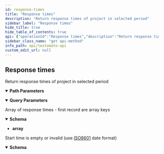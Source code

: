 ```yaml
---
id: response-times
title: "Response times"
description: "Return response times of project in selected period"
sidebar_label: "Response times"
hide_title: true
hide_table_of_contents: true
api: {"operationId":"Response times","description":"Return response times of project in selected period","tags":["Project"],"security":[{"ApiToken":[]}],"responses":{"200":{"description":"Array of response times - first record are array keys\n","content":{"application/json":{"schema":{"type":"array","example":[["Time","DNS Lookup","Initial connection","SSL","Request","Waiting","Content download","Total"],[1667210000,2.3,16.9,30.5,0,39.7,7.5,98.2],[1667210000,2.1,16.8,30,0,39.7,7.5,98.2]]}}}},"405":{"description":"Start time is empty or invalid (use [ISO8601](https://en.wikipedia.org/wiki/ISO_8601) date format)\n","content":{"application/json":{"schema":{"properties":{"message":{"type":"string","description":"Error message","default":"Start time is empty or invalid (use ISO8601 date format)"},"success":{"type":"boolean","default":false},"ok":{"type":"boolean","default":false},"error":{"type":"boolean","default":true}}}}}}},"parameters":[{"name":"id","description":"A unique project ID","example":"5e9602e7a39e5a46428b457f","allowEmptyValue":false,"required":true,"in":"path","schema":{"type":"string"}},{"name":"start","description":"Period start date in [ISO8601](https://en.wikipedia.org/wiki/ISO_8601) format","example":"2022-10-31T00:00:00.000+01:00","required":true,"in":"query","schema":{"type":"string"}},{"name":"end","description":"Period end date in [ISO8601](https://en.wikipedia.org/wiki/ISO_8601) format (default `now`)\n","example":"2022-10-31T00:00:00.000+01:00","required":false,"in":"query","schema":{"type":"string"}}],"method":"get","path":"/project/{id}/responseTimes","servers":[{"url":"https://testomato.com/api/","description":"Testomato"}],"securitySchemes":{"ApiToken":{"description":"The Testomato API Token can be obtained from the [User Profile](https://www.testomato.com/user/profile) \nor directly through the API by a `POST` request send to `/api/authenticate` visit \n[Get API token](/api/get-api-token) for more information.\n\nTestomato API token use [JWT schema](https://jwt.io/).\n","type":"http","scheme":"bearer","bearerFormat":"JWT"}},"info":{"title":"Testomato API","description":"If you would like to participate in the future development of our\nroadmap, please don't be shy! We'd love to hear your suggestions:\nsupport@testomato.com\n","termsOfService":"https://www.testomato.com/terms-of-service","version":"1.0.0","contact":{"email":"support@testomato.com"}},"postman":{"name":"Response times","description":{"content":"Return response times of project in selected period","type":"text/plain"},"url":{"path":["project",":id","responseTimes"],"host":["{{baseUrl}}"],"query":[{"disabled":false,"description":{"content":"(Required) Period start date in [ISO8601](https://en.wikipedia.org/wiki/ISO_8601) format","type":"text/plain"},"key":"start","value":""},{"disabled":false,"description":{"content":"Period end date in [ISO8601](https://en.wikipedia.org/wiki/ISO_8601) format (default `now`)\n","type":"text/plain"},"key":"end","value":""}],"variable":[{"disabled":false,"description":{"content":"(Required) A unique project ID","type":"text/plain"},"type":"any","value":"","key":"id"}]},"header":[{"key":"Accept","value":"application/json"}],"method":"GET","auth":{"type":"bearer","bearer":[{"type":"any","value":"<Bearer Token>","key":"token"}]}}}
sidebar_class_name: "get api-method"
info_path: api/testomato-api
custom_edit_url: null
---
```



## Response times



Return response times of project in selected period

<details style={{"marginBottom":"1rem"}} data-collapsed={false} open={true}><summary style={{}}><strong>Path Parameters</strong></summary><div><ul><ParamsItem className={"paramsItem"} param={{"name":"id","description":"A unique project ID","example":"5e9602e7a39e5a46428b457f","allowEmptyValue":false,"required":true,"in":"path","schema":{"type":"string"}}}></ParamsItem></ul></div></details><details style={{"marginBottom":"1rem"}} data-collapsed={false} open={true}><summary style={{}}><strong>Query Parameters</strong></summary><div><ul><ParamsItem className={"paramsItem"} param={{"name":"start","description":"Period start date in [ISO8601](https://en.wikipedia.org/wiki/ISO_8601) format","example":"2022-10-31T00:00:00.000+01:00","required":true,"in":"query","schema":{"type":"string"}}}></ParamsItem><ParamsItem className={"paramsItem"} param={{"name":"end","description":"Period end date in [ISO8601](https://en.wikipedia.org/wiki/ISO_8601) format (default `now`)\n","example":"2022-10-31T00:00:00.000+01:00","required":false,"in":"query","schema":{"type":"string"}}}></ParamsItem></ul></div></details><div><ApiTabs><TabItem label={"200"} value={"200"}><div>

Array of response times - first record are array keys


</div><div><MimeTabs schemaType={"response"}><TabItem label={"application/json"} value={"application/json"}><SchemaTabs><TabItem label={"Schema"} value={"Schema"}><details style={{}} data-collapsed={false} open={true}><summary style={{"textAlign":"left"}}><strong>Schema</strong></summary><div style={{"textAlign":"left","marginLeft":"1rem"}}></div><ul style={{"marginLeft":"1rem"}}><li><div><strong>array</strong></div></li></ul></details></TabItem><TabItem label={"Example (from schema)"} value={"Example (from schema)"}><ResponseSamples responseExample={"[\n  [\n    \"Time\",\n    \"DNS Lookup\",\n    \"Initial connection\",\n    \"SSL\",\n    \"Request\",\n    \"Waiting\",\n    \"Content download\",\n    \"Total\"\n  ],\n  [\n    1667210000,\n    2.3,\n    16.9,\n    30.5,\n    0,\n    39.7,\n    7.5,\n    98.2\n  ],\n  [\n    1667210000,\n    2.1,\n    16.8,\n    30,\n    0,\n    39.7,\n    7.5,\n    98.2\n  ]\n]"} language={"json"}></ResponseSamples></TabItem></SchemaTabs></TabItem></MimeTabs></div></TabItem><TabItem label={"405"} value={"405"}><div>

Start time is empty or invalid (use [ISO8601](https://en.wikipedia.org/wiki/ISO_8601) date format)


</div><div><MimeTabs schemaType={"response"}><TabItem label={"application/json"} value={"application/json"}><SchemaTabs><TabItem label={"Schema"} value={"Schema"}><details style={{}} data-collapsed={false} open={true}><summary style={{"textAlign":"left"}}><strong>Schema</strong></summary><div style={{"textAlign":"left","marginLeft":"1rem"}}></div><ul style={{"marginLeft":"1rem"}}><SchemaItem collapsible={false} name={"message"} required={false} schemaName={"string"} qualifierMessage={undefined} schema={{"type":"string","description":"Error message","default":"Start time is empty or invalid (use ISO8601 date format)"}}></SchemaItem><SchemaItem collapsible={false} name={"success"} required={false} schemaName={"boolean"} qualifierMessage={undefined} schema={{"type":"boolean","default":false}}></SchemaItem><SchemaItem collapsible={false} name={"ok"} required={false} schemaName={"boolean"} qualifierMessage={undefined} schema={{"type":"boolean","default":false}}></SchemaItem><SchemaItem collapsible={false} name={"error"} required={false} schemaName={"boolean"} qualifierMessage={undefined} schema={{"type":"boolean","default":true}}></SchemaItem></ul></details></TabItem><TabItem label={"Example (from schema)"} value={"Example (from schema)"}><ResponseSamples responseExample={"{\n  \"message\": \"Start time is empty or invalid (use ISO8601 date format)\",\n  \"success\": false,\n  \"ok\": false,\n  \"error\": true\n}"} language={"json"}></ResponseSamples></TabItem></SchemaTabs></TabItem></MimeTabs></div></TabItem></ApiTabs></div>
      